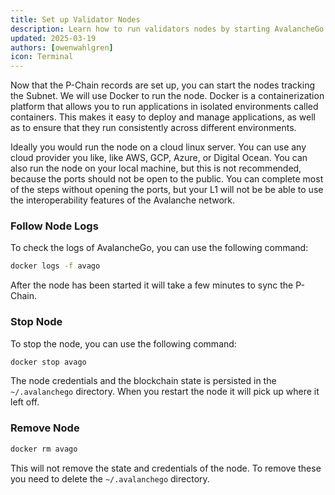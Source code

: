 ```yaml
---
title: Set up Validator Nodes
description: Learn how to run validators nodes by starting AvalancheGo in a Docker container.
updated: 2025-03-19
authors: [owenwahlgren]
icon: Terminal
---
```


Now that the P-Chain records are set up, you can start the nodes tracking the Subnet. We will use Docker to run the node. Docker is a containerization platform that allows you to run applications in isolated environments called containers. This makes it easy to deploy and manage applications, as well as to ensure that they run consistently across different environments.

Ideally you would run the node on a cloud linux server. You can use any cloud provider you like,
like AWS, GCP, Azure, or Digital Ocean. You can also run the node on your local machine, but this is
not recommended, because the ports should not be open to the public. You can complete most of the
steps without opening the ports, but your L1 will not be be able to use the interoperability features of the Avalanche network.

<AvalancheGoDocker />

### Follow Node Logs

To check the logs of AvalancheGo, you can use the following command:

```bash
docker logs -f avago
```

After the node has been started it will take a few minutes to sync the P-Chain.

### Stop Node

To stop the node, you can use the following command:

```bash
docker stop avago
```

The node credentials and the blockchain state is persisted in the `~/.avalanchego` directory. When
you restart the node it will pick up where it left off.

### Remove Node

```bash
docker rm avago
```

This will not remove the state and credentials of the node. To remove these you need to delete the `~/.avalanchego` directory.

